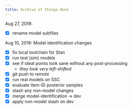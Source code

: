 ```yaml
---
title: Archive of things done
---
```




Aug 27, 2019:

- [x] rename model subfiles


Aug 10, 2019: Model identification changes

- [x] fix local toolchain for Stan
- [x] run test (sim) models
- [x] see if ideal points look sane without any post-processing
  - *they look very left-shifted*
- [x] git push to remote
- [x] run real models on SSC
- [x] evaluate item-ID posterior samples
- [x] stash any non-model changes
- [x] merge model-identification -> dev
- [x] apply non-model stash on dev


